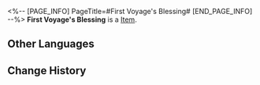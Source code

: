 <%-- [PAGE_INFO]
PageTitle=#First Voyage's Blessing#
[END_PAGE_INFO] --%>
{{Item Infobox
|title       = First Voyage's Blessing
|id          = 800
|image       = Item First Voyage's Blessing.png
|type        = 
|invCategory = Valuables
|rarity      = 5
|effect      = Use to gain 60 Trailblaze Power and a 1:1 replica.
|description = A blessing offered to those starting their journey.
}}
{{Description|1=May you embrace the skies and give the greetings of your first voyage to the endless starry seas.}}
'''First Voyage's Blessing''' is a [[Item]].

==Other Languages==
{{Other Languages
|en   = First Voyage's Blessing
|zhs  = 启行的祝福
|zht  = 啟行的祝福
|ja   = 啓行の祝福
|ko   = 출행의 축복
|es   = Bendición del primer viaje
|fr   = Bénédiction du premier voyage
|ru   = Благословение начала пути
|th   = First Voyage's Blessing
|vi   = Chúc Phúc Khởi Hành
|de   = Segen der ersten Reise
|id   = First Voyage's Blessing
|pt   = Bênção de Primeira Viagem
}}

==Change History==
{{Change History|2.0}}